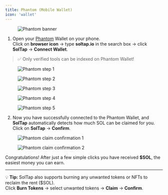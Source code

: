 ```yaml
---
title: Phantom (Mobile Wallet)
icon: 'wallet'
---
```


<figure>
  <img src="./imgs_docs/1phantom_mobile/phantom_banner.png" alt="Phantom banner" />
</figure>

1. Open your [Phantom](https://phantom.com/) Wallet on your phone.  
   Click on **browser icon** → type **soltap.io** in the search box → click **SolTap** → **Connect Wallet**.

> ✅ Only verified tools can be indexed on Phantom Wallet!

<figure>
  <img src="./imgs_docs/1phantom_mobile/phantom_1.png" alt="Phantom step 1" />
</figure>

<div>
  <figure>
    <img src="./imgs_docs/1phantom_mobile/phantom_2.png" alt="Phantom step 2" />
  </figure>
  <figure>
    <img src="./imgs_docs/1phantom_mobile/phantom_3.png" alt="Phantom step 3" />
  </figure>
  <figure>
    <img src="./imgs_docs/1phantom_mobile/phantom_4.png" alt="Phantom step 4" />
  </figure>
  <figure>
    <img src="./imgs_docs/1phantom_mobile/phantom_5.jpg" alt="Phantom step 5" />
  </figure>
</div>

2. Now you have successfully connected to the Phantom Wallet, and **SolTap** automatically detects how much SOL can be claimed for you.  
   Click on **SolTap** → **Confirm**.

<figure>
  <img src="./imgs_docs/1phantom_mobile/phantom_6.jpg" alt="Phantom claim confirmation 1" />
</figure>

<div>
  <figure>
    <img src="./imgs_docs/1phantom_mobile/phantom_7.jpg" alt="Phantom claim confirmation 2" />
  </figure>
</div>

Congratulations! After just a few simple clicks you have received **$SOL**, the easiest money you can earn.

---

💡 **Tip:** SolTap also supports burning any unwanted tokens or NFTs to reclaim the rent ($SOL).  
Click **Burn Tokens** → select unwanted tokens → **Claim** → **Confirm**.